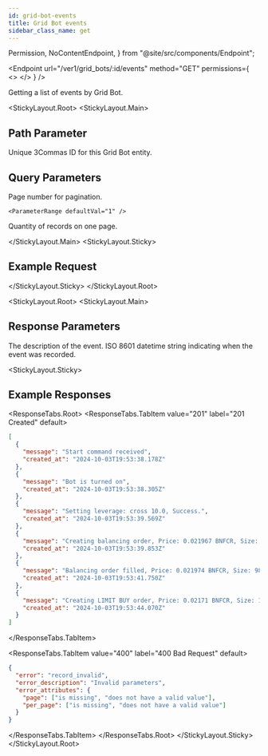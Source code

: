 ```yaml
---
id: grid-bot-events
title: Grid Bot events
sidebar_class_name: get
---
```


  Permission,
  NoContentEndpoint,
} from "@site/src/components/Endpoint";

<Endpoint
  url="/ver1/grid_bots/:id/events"
  method="GET"
  permissions={
    <>
      <Permission title="Permission" description="BOTS_READ" />
      <Permission title="Security" description="SIGNED" />
    </>
  }
/>

Getting a list of events by Grid Bot.

<Separator />

<StickyLayout.Root>
<StickyLayout.Main>

## Path Parameter

<ApiParam name="id" type="integer" id="id" required>
  Unique 3Commas ID for this Grid Bot entity.
</ApiParam>

## Query Parameters

<ApiParam name='page' type='integer' id="page" required>
    Page number for pagination.

    <ParameterRange defaultVal="1" />

</ApiParam>
<ApiParam name='per_page' type='integer' id="per_page" required>
    Quantity of records on one page.

  <ParameterRange min={1} max={100} defaultVal={100} />
</ApiParam>

</StickyLayout.Main>
<StickyLayout.Sticky>
  
## Example Request

<NoContentEndpoint
  method="GET"
  endpoint="/ver1/grid_bots/2338357/events?page=1&per_page=10"
/>

</StickyLayout.Sticky>
</StickyLayout.Root>

<StickyLayout.Root>
<StickyLayout.Main>

## Response Parameters

<ApiParam name='message' type='string' id="message">   
    The description of the event.
</ApiParam>
<ApiParam name='created_at' type='string' id="created_at">   
    ISO 8601 datetime string indicating when the event was recorded.
</ApiParam>
</StickyLayout.Main>

<StickyLayout.Sticky>
## Example Responses

<ResponseTabs.Root>
<ResponseTabs.TabItem value="201" label="201 Created" default>

```json
[
  {
    "message": "Start command received",
    "created_at": "2024-10-03T19:53:38.178Z"
  },
  {
    "message": "Bot is turned on",
    "created_at": "2024-10-03T19:53:38.305Z"
  },
  {
    "message": "Setting leverage: cross 10.0, Success.",
    "created_at": "2024-10-03T19:53:39.569Z"
  },
  {
    "message": "Creating balancing order, Price: 0.021967 BNFCR, Size: 98.741665 BNFCR (4495.0 VETUSDT).",
    "created_at": "2024-10-03T19:53:39.853Z"
  },
  {
    "message": "Balancing order filled, Price: 0.021974 BNFCR, Size: 98.77216807 BNFCR (4495.0 VETUSDT).",
    "created_at": "2024-10-03T19:53:41.750Z"
  },
  {
    "message": "Creating LIMIT BUY order, Price: 0.02171 BNFCR, Size: 19.99491 BNFCR (921.0 VETUSDT), Current price: 0.021969 BNFCR, Success.",
    "created_at": "2024-10-03T19:53:44.070Z"
  }
]
```

</ResponseTabs.TabItem>

<ResponseTabs.TabItem value="400" label="400 Bad Request" default>

```json
{
  "error": "record_invalid",
  "error_description": "Invalid parameters",
  "error_attributes": {
    "page": ["is missing", "does not have a valid value"],
    "per_page": ["is missing", "does not have a valid value"]
  }
}
```

  </ResponseTabs.TabItem>
</ResponseTabs.Root>
</StickyLayout.Sticky>
</StickyLayout.Root>
